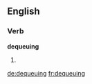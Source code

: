
==English==

===Verb===
'''dequeuing'''

# {{present participle of|dequeue}}

[[de:dequeuing]]
[[fr:dequeuing]]